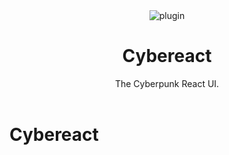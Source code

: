 
<Meta title="Doc/Introduction" />

<style>{`
  .Header {
    text-align: center;
    margin: 10px auto;
    width: 200px;
  }

  .Header__Logo {
    width: 100px;
    height: 100px;
    transform: rotate(0deg);
    transition: 1s ease;
  }
  .Header:hover .Header__Logo {
    transform: rotate(360deg);
  }
  .Header:hover .Header__Title:after {
    transform: translateX(0);
  }
  .Header__Title {
    position: relative;
    font-size: 32px;
    color: #02F8FF;
    overflow: hidden;
  }
  .Header__Title:after {
    content: '';
    position: absolute;
    left: 0;
    top: 0;
    width: 100%;
    height: 100%;
    transform: translateX(100%);
    transition: .5s ease-out;
    background: linear-gradient(to left, #02F8FF, #02F8FF 4px, #02F8FF8F 4px, #02F8FF8F 8px,#02F8FF4F 8px, transparent 100%);
  }
  .Header__Desc {
    font-size: 16px;
  }
  @keyframes spin {
    from {
      transform: rotate(0deg);
    }
    to {
      transform: rotate(360deg);
    }
  }
  @keyframes swap {
    from {
      background-position: 200px;
    }
    to {
      background-position: 0;
    }
  }
`}</style>

<header class="Header">
  <img class="Header__Logo" src={Logo} alt="plugin" />
  <h1 class="Header__Title">Cybereact</h1>
  <p class="Header__Desc">The Cyberpunk React UI.</p>
</header>

# Cybereact
